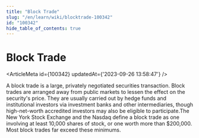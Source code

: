 ```yaml
---
title: "Block Trade"
slug: "/en/learn/wiki/blocktrade-100342"
id: "100342"
hide_table_of_contents: true
---
```



# Block Trade

<ArticleMeta id={100342} updatedAt={'2023-09-26 13:58:47'} />
<div className='border-solid border-b border-t-0 my-4 border-[var(--ifm-color-gray-300)]' />

A block trade is a large, privately negotiated securities transaction. Block trades are arranged away from public markets to lessen the effect on the security's price. They are usually carried out by hedge funds and institutional investors via investment banks and other intermediaries, though high-net-worth accredited investors may also be eligible to participate.The New York Stock Exchange and the Nasdaq define a block trade as one involving at least 10,000 shares of stock, or one worth more than $200,000. Most block trades far exceed these minimums.
